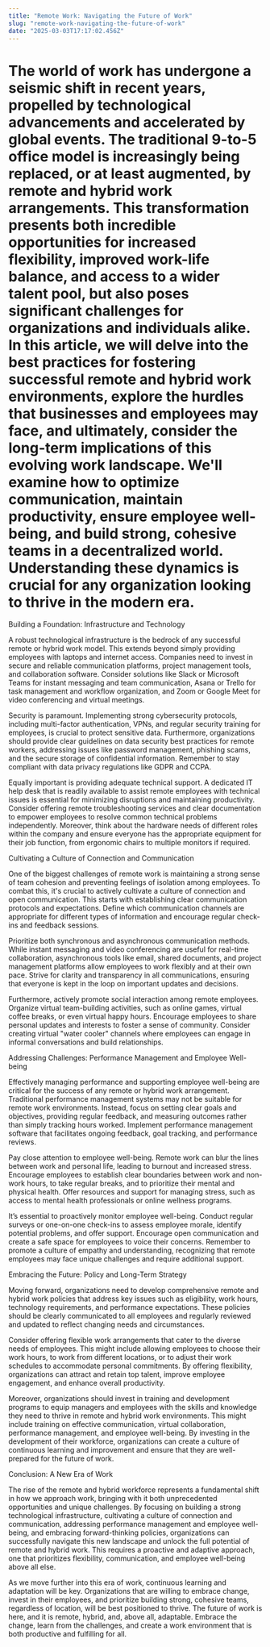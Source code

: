 ```yaml
---
title: "Remote Work: Navigating the Future of Work"
slug: "remote-work-navigating-the-future-of-work"
date: "2025-03-03T17:17:02.456Z"
---  
```

# The world of work has undergone a seismic shift in recent years, propelled by technological advancements and accelerated by global events. The traditional 9-to-5 office model is increasingly being replaced, or at least augmented, by remote and hybrid work arrangements. This transformation presents both incredible opportunities for increased flexibility, improved work-life balance, and access to a wider talent pool, but also poses significant challenges for organizations and individuals alike. In this article, we will delve into the best practices for fostering successful remote and hybrid work environments, explore the hurdles that businesses and employees may face, and ultimately, consider the long-term implications of this evolving work landscape. We'll examine how to optimize communication, maintain productivity, ensure employee well-being, and build strong, cohesive teams in a decentralized world. Understanding these dynamics is crucial for any organization looking to thrive in the modern era.

Building a Foundation: Infrastructure and Technology

A robust technological infrastructure is the bedrock of any successful remote or hybrid work model. This extends beyond simply providing employees with laptops and internet access. Companies need to invest in secure and reliable communication platforms, project management tools, and collaboration software. Consider solutions like Slack or Microsoft Teams for instant messaging and team communication, Asana or Trello for task management and workflow organization, and Zoom or Google Meet for video conferencing and virtual meetings.

Security is paramount. Implementing strong cybersecurity protocols, including multi-factor authentication, VPNs, and regular security training for employees, is crucial to protect sensitive data. Furthermore, organizations should provide clear guidelines on data security best practices for remote workers, addressing issues like password management, phishing scams, and the secure storage of confidential information. Remember to stay compliant with data privacy regulations like GDPR and CCPA.

Equally important is providing adequate technical support. A dedicated IT help desk that is readily available to assist remote employees with technical issues is essential for minimizing disruptions and maintaining productivity. Consider offering remote troubleshooting services and clear documentation to empower employees to resolve common technical problems independently. Moreover, think about the hardware needs of different roles within the company and ensure everyone has the appropriate equipment for their job function, from ergonomic chairs to multiple monitors if required.

Cultivating a Culture of Connection and Communication

One of the biggest challenges of remote work is maintaining a strong sense of team cohesion and preventing feelings of isolation among employees. To combat this, it's crucial to actively cultivate a culture of connection and open communication. This starts with establishing clear communication protocols and expectations. Define which communication channels are appropriate for different types of information and encourage regular check-ins and feedback sessions.

Prioritize both synchronous and asynchronous communication methods. While instant messaging and video conferencing are useful for real-time collaboration, asynchronous tools like email, shared documents, and project management platforms allow employees to work flexibly and at their own pace. Strive for clarity and transparency in all communications, ensuring that everyone is kept in the loop on important updates and decisions.

Furthermore, actively promote social interaction among remote employees. Organize virtual team-building activities, such as online games, virtual coffee breaks, or even virtual happy hours. Encourage employees to share personal updates and interests to foster a sense of community. Consider creating virtual "water cooler" channels where employees can engage in informal conversations and build relationships.

Addressing Challenges: Performance Management and Employee Well-being

Effectively managing performance and supporting employee well-being are critical for the success of any remote or hybrid work arrangement. Traditional performance management systems may not be suitable for remote work environments. Instead, focus on setting clear goals and objectives, providing regular feedback, and measuring outcomes rather than simply tracking hours worked. Implement performance management software that facilitates ongoing feedback, goal tracking, and performance reviews.

Pay close attention to employee well-being. Remote work can blur the lines between work and personal life, leading to burnout and increased stress. Encourage employees to establish clear boundaries between work and non-work hours, to take regular breaks, and to prioritize their mental and physical health. Offer resources and support for managing stress, such as access to mental health professionals or online wellness programs.

It’s essential to proactively monitor employee well-being. Conduct regular surveys or one-on-one check-ins to assess employee morale, identify potential problems, and offer support. Encourage open communication and create a safe space for employees to voice their concerns. Remember to promote a culture of empathy and understanding, recognizing that remote employees may face unique challenges and require additional support.

Embracing the Future: Policy and Long-Term Strategy

Moving forward, organizations need to develop comprehensive remote and hybrid work policies that address key issues such as eligibility, work hours, technology requirements, and performance expectations. These policies should be clearly communicated to all employees and regularly reviewed and updated to reflect changing needs and circumstances.

Consider offering flexible work arrangements that cater to the diverse needs of employees. This might include allowing employees to choose their work hours, to work from different locations, or to adjust their work schedules to accommodate personal commitments. By offering flexibility, organizations can attract and retain top talent, improve employee engagement, and enhance overall productivity.

Moreover, organizations should invest in training and development programs to equip managers and employees with the skills and knowledge they need to thrive in remote and hybrid work environments. This might include training on effective communication, virtual collaboration, performance management, and employee well-being. By investing in the development of their workforce, organizations can create a culture of continuous learning and improvement and ensure that they are well-prepared for the future of work.

Conclusion: A New Era of Work

The rise of the remote and hybrid workforce represents a fundamental shift in how we approach work, bringing with it both unprecedented opportunities and unique challenges. By focusing on building a strong technological infrastructure, cultivating a culture of connection and communication, addressing performance management and employee well-being, and embracing forward-thinking policies, organizations can successfully navigate this new landscape and unlock the full potential of remote and hybrid work. This requires a proactive and adaptive approach, one that prioritizes flexibility, communication, and employee well-being above all else.

As we move further into this era of work, continuous learning and adaptation will be key. Organizations that are willing to embrace change, invest in their employees, and prioritize building strong, cohesive teams, regardless of location, will be best positioned to thrive. The future of work is here, and it is remote, hybrid, and, above all, adaptable. Embrace the change, learn from the challenges, and create a work environment that is both productive and fulfilling for all.